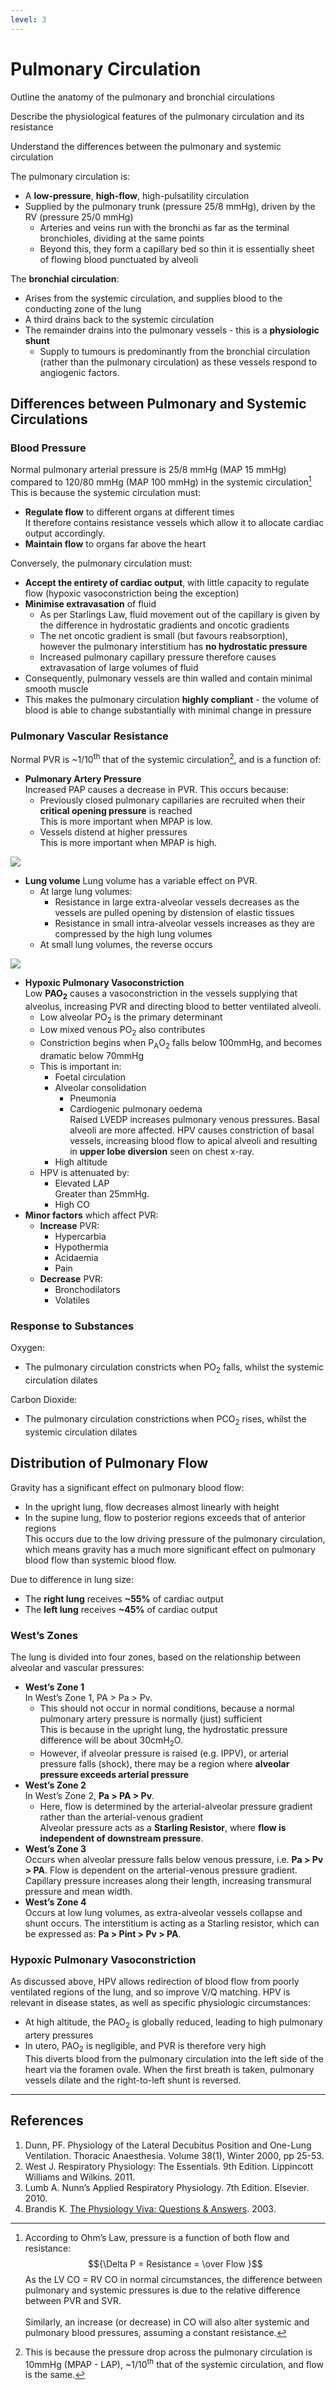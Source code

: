 ```yaml
---
level: 3
---
```


# Pulmonary Circulation

:::CICM
Outline the anatomy of the pulmonary and bronchial circulations

Describe the physiological features of the pulmonary circulation and its resistance

Understand the differences between the pulmonary and systemic circulation
:::

The pulmonary circulation is:

* A **low-pressure**, **high-flow**, high-pulsatility circulation
* Supplied by the pulmonary trunk (pressure 25/8 mmHg), driven by the RV (pressure 25/0 mmHg)
    * Arteries and veins run with the bronchi as far as the terminal bronchioles, dividing at the same points
    * Beyond this, they form a capillary bed so thin it is essentially sheet of flowing blood punctuated by alveoli

The **bronchial circulation**:

* Arises from the systemic circulation, and supplies blood to the conducting zone of the lung
* A third drains back to the systemic circulation
* The remainder drains into the pulmonary vessels - this is a **physiologic shunt**
    * Supply to tumours is predominantly from the bronchial circulation (rather than the pulmonary circulation) as these vessels respond to angiogenic factors.

## Differences between Pulmonary and Systemic Circulations

### Blood Pressure

Normal pulmonary arterial pressure is 25/8 mmHg (MAP 15 mmHg) compared to 120/80 mmHg (MAP 100 mmHg) in the systemic circulation^[
According to Ohm's Law, pressure is a function of both flow and resistance: $${\Delta P = Resistance = \over Flow }$$
As the LV CO = RV CO in normal circumstances, the difference between pulmonary and systemic pressures is due to the relative difference between PVR and SVR.\
\
Similarly, an increase (or decrease) in CO will also alter systemic and pulmonary blood pressures, assuming a constant resistance.] This is because the systemic circulation must:

* **Regulate flow** to different organs at different times\
  It therefore contains resistance vessels which allow it to allocate cardiac output accordingly.
* **Maintain flow** to organs far above the heart\

Conversely, the pulmonary circulation must:

* **Accept the entirety of cardiac output**, with little capacity to regulate flow (hypoxic vasoconstriction being the exception)
* **Minimise extravasation** of fluid
    * As per Starlings Law, fluid movement out of the capillary is given by the difference in hydrostatic gradients and oncotic gradients
    * The net oncotic gradient is small (but favours reabsorption), however the pulmonary interstitium has **no hydrostatic pressure**
    * Increased pulmonary capillary pressure therefore causes extravasation of large volumes of fluid


* Consequently, pulmonary vessels are thin walled and contain minimal smooth muscle
* This makes the pulmonary circulation **highly compliant** - the volume of blood is able to change substantially with minimal change in pressure

### Pulmonary Vascular Resistance

Normal PVR is ~1/10^th^ that of the systemic circulation^[This is because the pressure drop across the pulmonary circulation is 10mmHg (MPAP - LAP), ~1/10^th^ that of the systemic circulation, and flow is the same.], and is a function of:

* **Pulmonary Artery Pressure**\
Increased PAP causes a decrease in PVR. This occurs because:
    * Previously closed pulmonary capillaries are recruited when their **critical opening pressure** is reached \
    This is more important when MPAP is low.
    * Vessels distend at higher pressures\
    This is more important when MPAP is high.

<img src="resources/pap-vs-pvr.svg">


* **Lung volume**
Lung volume has a variable effect on PVR.
  *  At large lung volumes:
        * Resistance in large extra-alveolar vessels decreases as the vessels are pulled opening by distension of elastic tissues
        * Resistance in small intra-alveolar vessels increases as they are compressed by the high lung volumes
    * At small lung volumes, the reverse occurs
 
 <img src="resources/lungvol-vs-pvr.svg">
 
 * **Hypoxic Pulmonary Vasoconstriction**\
 Low **PAO~2~** causes a vasoconstriction in the vessels supplying that alveolus, increasing PVR and directing blood to better ventilated alveoli.
   * Low alveolar PO~2~ is the primary determinant
   * Low mixed venous PO~2~ also contributes
   * Constriction begins when P~A~O~2~ falls below 100mmHg, and becomes dramatic below 70mmHg
   * This is important in:
        * Foetal circulation
        * Alveolar consolidation
            * Pneumonia
            * Cardiogenic pulmonary oedema\
            Raised LVEDP increases pulmonary venous pressures. Basal alveoli are more affected. HPV causes constriction of basal vessels, increasing blood flow to apical alveoli and resulting in **upper lobe diversion** seen on chest x-ray.
        * High altitude 
   * HPV is attenuated by:
        * Elevated LAP\
        Greater than 25mmHg.
        * High CO
 
 
 * **Minor factors** which affect PVR:
   * **Increase** PVR:
        * Hypercarbia
        * Hypothermia
        * Acidaemia
        * Pain
   * **Decrease** PVR:
        * Bronchodilators
        * Volatiles

### Response to Substances

Oxygen:

* The pulmonary circulation constricts when PO~2~ falls, whilst the systemic circulation dilates

Carbon Dioxide:

* The pulmonary circulation constrictions when PCO~2~ rises, whilst the systemic circulation dilates
 

## Distribution of Pulmonary Flow

Gravity has a significant effect on pulmonary blood flow:

* In the upright lung, flow decreases almost linearly with height
* In the supine lung, flow to posterior regions exceeds that of anterior regions\
This occurs due to the low driving pressure of the pulmonary circulation, which means gravity has a much more significant effect on pulmonary blood flow than systemic blood flow.

Due to difference in lung size:

* The **right lung** receives **~55%** of cardiac output
* The **left lung** receives **~45%** of cardiac output

### West's Zones

The lung is divided into four zones, based on the relationship between alveolar and vascular pressures:

* **West's Zone 1**\
In West's Zone 1, PA > Pa > Pv.
    * This should not occur in normal conditions, because a normal pulmonary artery pressure is normally (just) sufficient\
    This is because in the upright lung, the hydrostatic pressure difference will be about 30cmH~2~O.
    * However, if alveolar pressure is raised (e.g. IPPV), or arterial pressure falls (shock), there may be a region where **alveolar pressure exceeds arterial pressure**
* **West's Zone 2**\
In West's Zone 2, **Pa > PA > Pv**.
    * Here, flow is determined by the arterial-alveolar pressure gradient rather than the arterial-venous gradient\
  Alveolar pressure acts as a **Starling Resistor**, where **flow is independent of downstream pressure**.
* **West's Zone 3**\
Occurs when alveolar pressure falls below venous pressure, i.e. **Pa > Pv > PA**. Flow is dependent on the arterial-venous pressure gradient. Capillary pressure increases along their length, increasing transmural pressure and mean width.
* **West's Zone 4**\
Occurs at low lung volumes, as extra-alveolar vessels collapse and shunt occurs. The interstitium is acting as a Starling resistor, which can be expressed as: **Pa > Pint > Pv > PA**.


### Hypoxic Pulmonary Vasoconstriction

As discussed above, HPV allows redirection of blood flow from poorly ventilated regions of the lung, and so improve V/Q matching. HPV is relevant in disease states, as well as specific physiologic circumstances:

* At high altitude, the PAO~2~ is globally reduced, leading to high pulmonary artery pressures
* In utero, PAO~2~ is negligible, and PVR is therefore very high\
This diverts blood from the pulmonary circulation into the left side of the heart via the foramen ovale. When the first breath is taken, pulmonary vessels dilate and the right-to-left shunt is reversed.

---

## References

1. Dunn, PF. Physiology of the Lateral Decubitus Position and One-Lung Ventilation.  Thoracic Anaesthesia. Volume 38(1), Winter 2000, pp 25-53.
2. West J. Respiratory Physiology: The Essentials. 9th Edition. Lippincott Williams and Wilkins. 2011.
3. Lumb A. Nunn's Applied Respiratory Physiology. 7th Edition. Elsevier. 2010.
4. Brandis K. [The Physiology Viva: Questions & Answers](http://www.anaesthesiamcq.com/vivabook.php). 2003.